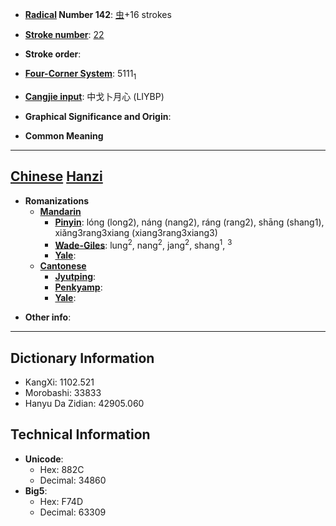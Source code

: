 * '''[[Wiktionary:Chinese radical index| Radical]] Number 142''': [[Wiktionary:Chinese radical index 虫|虫]]+16 strokes

* '''[[Wiktionary:Chinese total strokes index|Stroke number]]''': [[Wiktionary:Chinese total strokes index 22|22]]

* '''Stroke order''': 

* '''[[Wiktionary:Chinese four corner index|Four-Corner System]]''': 5111<sub>1</sub>

* '''[[Wiktionary:Chinese Cangjie index|Cangjie input]]''': 中戈卜月心 (LIYBP)

* '''Graphical Significance and Origin''': 

* '''Common Meaning'''

----

== [[Chinese]] [[Hanzi]] ==

* '''Romanizations'''
** '''[[Mandarin]]'''
*** '''[[Pinyin]]''': lóng (long2), náng (nang2), ráng (rang2), shāng (shang1), xiǎng3rang3xiang (xiang3rang3xiang3)
*** '''[[Wade-Giles]]''': lung<sup>2</sup>, nang<sup>2</sup>, jang<sup>2</sup>, shang<sup>1</sup>, <sup>3</sup>
*** '''[[Yale]]''': 
** '''[[Cantonese]]'''
*** '''[[Jyutping]]''':
*** '''[[Penkyamp]]''': 
*** '''[[Yale]]''': 

* '''Other info''': 

----

== Dictionary Information ==

* KangXi: 1102.521
* Morobashi: 33833
* Hanyu Da Zidian: 42905.060

== Technical Information ==

* '''Unicode''':
** Hex: 882C
** Decimal: 34860
* '''Big5''':
** Hex: F74D
** Decimal: 63309